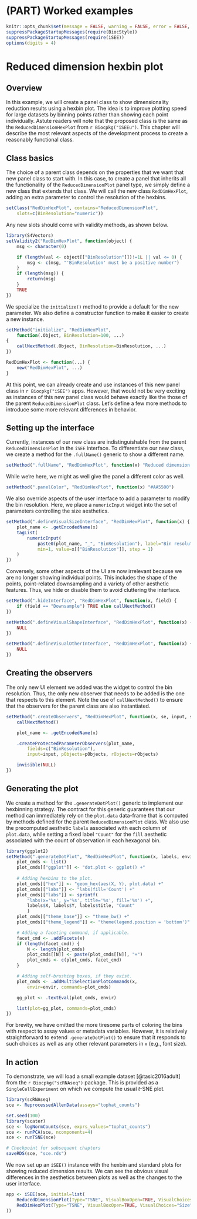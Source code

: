 # (PART) Worked examples {-}

```r
knitr::opts_chunk$set(message = FALSE, warning = FALSE, error = FALSE, cache = FALSE)
suppressPackageStartupMessages(require(BiocStyle))
suppressPackageStartupMessages(require(iSEE))
options(digits = 4)
```

# Reduced dimension hexbin plot {#developing}

## Overview

In this example, we will create a panel class to show dimensionality reduction results using a hexbin plot.
The idea is to improve plotting speed for large datasets by binning points rather than showing each point individually.
Astute readers will note that the proposed class is the same as the `ReducedDimensionHexPlot` from `r Biocpkg("iSEEu")`.
This chapter will describe the most relevant aspects of the development process to create a reasonably functional class.

## Class basics

The choice of a parent class depends on the properties that we want that new panel class to start with.
In this case, to create a panel that inherits all the functionality of the `ReducedDimensionPlot` panel type, we simply define a new class that extends that class.
We will call the new class `RedDimHexPlot`, adding an extra parameter to control the resolution of the hexbins.

```r
setClass("RedDimHexPlot", contains="ReducedDimensionPlot", 
    slots=c(BinResolution="numeric"))
```

Any new slots should come with validity methods, as shown below.

```r
library(S4Vectors)
setValidity2("RedDimHexPlot", function(object) {
    msg <- character(0)

    if (length(val <- object[["BinResolution"]])!=1L || val <= 0) {
        msg <- c(msg, "'BinResolution' must be a positive number")
    }
    if (length(msg)) {
        return(msg)
    }
    TRUE
})
```

We specialize the `initialize()` method to provide a default for the new parameter.
We also define a constructor function to make it easier to create a new instance.

```r
setMethod("initialize", "RedDimHexPlot",
    function(.Object, BinResolution=100, ...)
{
    callNextMethod(.Object, BinResolution=BinResolution, ...)
})

RedDimHexPlot <- function(...) {
    new("RedDimHexPlot", ...)
}
```

At this point, we can already create and use instances of this new panel class in `r Biocpkg("iSEE")` apps.
However, that would not be very exciting as instances of this new panel class would behave exactly like the those of the parent `ReducedDimensionPlot` class.
Let's define a few more methods to introduce some more relevant differences in behavior.

## Setting up the interface

Currently, instances of our new class are indistinguishable from the parent `ReducedDimensionPlot` in the `iSEE` interface.
To differentiate our new class, we create a method for the `.fullName()` generic to show a different name.

```r
setMethod(".fullName", "RedDimHexPlot", function(x) "Reduced dimension hexagonal plot")
```

While we're here, we might as well give the panel a different color as well.

```r
setMethod(".panelColor", "RedDimHexPlot", function(x) "#AA5500")
```

We also override aspects of the user interface to add a parameter to modify the bin resolution.
Here, we place a `numericInput` widget into the set of parameters controlling the size aesthetics.

```r
setMethod(".defineVisualSizeInterface", "RedDimHexPlot", function(x) {
    plot_name <- .getEncodedName(x)
    tagList(
        numericInput(
            paste0(plot_name, "_", "BinResolution"), label="Bin resolution:",
            min=1, value=x[["BinResolution"]], step = 1)
    )
})
```

Conversely, some other aspects of the UI are now irrelevant because we are no longer showing individual points.
This includes the shape of the points, point-related downsampling and a variety of other aesthetic features. 
Thus, we hide or disable them to avoid cluttering the interface.

```r
setMethod(".hideInterface", "RedDimHexPlot", function(x, field) {
    if (field == "Downsample") TRUE else callNextMethod()
})

setMethod(".defineVisualShapeInterface", "RedDimHexPlot", function(x) {
    NULL
})

setMethod(".defineVisualOtherInterface", "RedDimHexPlot", function(x) {
    NULL
})
```

## Creating the observers

The only new UI element we added was the widget to control the bin resolution.
Thus, the only new observer that needs to be added is the one that respects to this element.
Note the use of `callNextMethod()` to ensure that the observers for the parent class are also instantiated.

```r
setMethod(".createObservers", "RedDimHexPlot", function(x, se, input, session, pObjects, rObjects) {
    callNextMethod()

    plot_name <- .getEncodedName(x)

    .createProtectedParameterObservers(plot_name,
        fields=c("BinResolution"),
        input=input, pObjects=pObjects, rObjects=rObjects)

    invisible(NULL)
})
```

## Generating the plot

We create a method for the `.generateDotPlot()` generic to implement our hexbinning strategy.
The contract for this generic guarantees that our method can immediately rely on the `plot.data` data-frame that is computed by methods defined for the parent `ReducedDimensionPlot` class.
We also use the precomputed aesthetic `labels` associated with each column of `plot.data`, while setting a fixed label `"Count"` for the `fill` aesthetic associated with the count of observation in each hexagonal bin.

```r
library(ggplot2)
setMethod(".generateDotPlot", "RedDimHexPlot", function(x, labels, envir) {
    plot_cmds <- list()
    plot_cmds[["ggplot"]] <- "dot.plot <- ggplot() +"
    
    # Adding hexbins to the plot.
    plot_cmds[["hex"]] <- "geom_hex(aes(X, Y), plot.data) +"
    plot_cmds[["labs"]] <- "labs(fill='Count') +"
    plot_cmds[["labs"]] <- sprintf(
        "labs(x='%s', y='%s', title='%s', fill='%s') +",
        labels$X, labels$Y, labels$title, "Count"
        )
    plot_cmds[["theme_base"]] <- "theme_bw() +"
    plot_cmds[["theme_legend"]] <- "theme(legend.position = 'bottom')"

    # Adding a faceting command, if applicable.
    facet_cmd <- .addFacets(x)
    if (length(facet_cmd)) {
        N <- length(plot_cmds)
        plot_cmds[[N]] <- paste(plot_cmds[[N]], "+")
        plot_cmds <- c(plot_cmds, facet_cmd)
    }

    # Adding self-brushing boxes, if they exist.
    plot_cmds <- .addMultiSelectionPlotCommands(x,
        envir=envir, commands=plot_cmds)

    gg_plot <- .textEval(plot_cmds, envir)

    list(plot=gg_plot, commands=plot_cmds)
})
```

For brevity, we have omitted the more tiresome parts of coloring the bins with respect to assay values or metadata variables.
However, it is relatively straightforward to extend `.generateDotPlot()` to ensure that it responds to such choices as well as any other relevant parameters in `x` (e.g., font size).

## In action

To demonstrate, we will load a small example dataset [@tasic2016adult] from the `r Biocpkg("scRNAseq")` package.
This is provided as a `SingleCellExperiment` on which we compute the usual $t$-SNE plot.

```r
library(scRNAseq)
sce <- ReprocessedAllenData(assays="tophat_counts")

set.seed(100)
library(scater)
sce <- logNormCounts(sce, exprs_values="tophat_counts")
sce <- runPCA(sce, ncomponents=4)
sce <- runTSNE(sce)
```

```r
# Checkpoint for subsequent chapters
saveRDS(sce, "sce.rds")
```

We now set up an `iSEE()` instance with the hexbin and standard plots for showing reduced dimension results.
We can see the obvious visual differences in the aesthetics between plots as well as the changes to the user interface. 

```r
app <- iSEE(sce, initial=list(
    ReducedDimensionPlot(Type="TSNE", VisualBoxOpen=TRUE, VisualChoices="Size"),
    RedDimHexPlot(Type="TSNE", VisualBoxOpen=TRUE, VisualChoices="Size")
))
```

